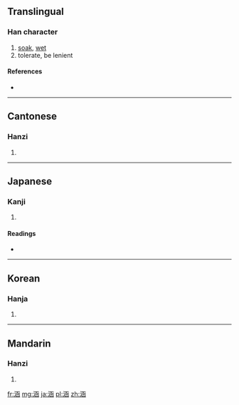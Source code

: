 ==Translingual==

===Han character===
{{Han char|rn=85|rad=水|as=08|sn=11|four=3117<sub>2</sub>|canj=水弓山水 (ENUE)}}

# [[soak]], [[wet]]
# tolerate, be lenient

====References====
* {{Han ref|kx=0628.130|dkj=17595|dj=1030.050|hdz=31665.040|uh=6DB5|ud=28085|bh=B25B|bd=45659}}

----

==Cantonese==

===Hanzi===
{{yue-hanzi|jyut=|y=haam4}}

# {{defn|lang=yue|sort=水08}}

----

==Japanese==

===Kanji===
{{ja-kanji|grade=|rs=水08}}

# {{defn|lang=ja|sort=水08}}

====Readings====
* {{ja-readings|on=[[かん]] (kan)|kun=[[ひたす]] (hitasu)}}

----

==Korean==

===Hanja===
{{ko-hanja|hangeul=함|eumhun=|rv=ham|mr=ham|y=ham}}

# {{defn|lang=ko|sort=水08}}

----

==Mandarin==

===Hanzi===
{{cmn-hanzi|pin=[[hán]] ([[han2]]), [[hàn]] ([[han4]])|wg=han<sup>2</sup>, han<sup>4</sup>}}

# {{defn|lang=cmn|sort=水08}}

[[fr:涵]]
[[mg:涵]]
[[ja:涵]]
[[pl:涵]]
[[zh:涵]]